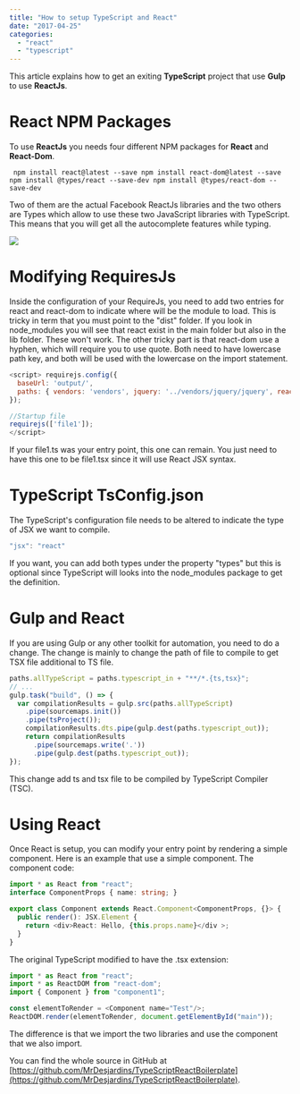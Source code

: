 ```yaml
---
title: "How to setup TypeScript and React"
date: "2017-04-25"
categories: 
  - "react"
  - "typescript"
---
```


This article explains how to get an exiting **TypeScript** project that use **Gulp** to use **ReactJs**.

# React NPM Packages

To use **ReactJs** you needs four different NPM packages for **React** and **React-Dom**. 

``` 
 npm install react@latest --save npm install react-dom@latest --save npm install @types/react --save-dev npm install @types/react-dom --save-dev 
```  

Two of them are the actual Facebook ReactJs libraries and the two others are Types which allow to use these two JavaScript libraries with TypeScript. This means that you will get all the autocomplete features while typing.

![](/images/blog/intellisenseReact.png)

# Modifying RequiresJs

Inside the configuration of your RequireJs, you need to add two entries for react and react-dom to indicate where will be the module to load. This is tricky in term that you must point to the "dist" folder. If you look in node_modules you will see that react exist in the main folder but also in the lib folder. These won't work. The other tricky part is that react-dom use a hyphen, which will require you to use quote. Both need to have lowercase path key, and both will be used with the lowercase on the import statement.

```javascript
<script> requirejs.config({ 
  baseUrl: 'output/', 
  paths: { vendors: 'vendors', jquery: '../vendors/jquery/jquery', react: "../vendors/react/dist/react", "react-dom": "../vendors/react-dom/dist/react-dom" } 
});

//Startup file 
requirejs(['file1']); 
</script> 
``` 


If your file1.ts was your entry point, this one can remain. You just need to have this one to be file1.tsx since it will use React JSX syntax.

# TypeScript TsConfig.json

The TypeScript's configuration file needs to be altered to indicate the type of JSX we want to compile. 

```typescript
"jsx": "react" 
``` 

If you want, you can add both types under the property "types" but this is optional since TypeScript will looks into the node_modules package to get the definition.

# Gulp and React

If you are using Gulp or any other toolkit for automation, you need to do a change. The change is mainly to change the path of file to compile to get TSX file additional to TS file. 

```javascript
paths.allTypeScript = paths.typescript_in + "**/*.{ts,tsx}"; 
// ... 
gulp.task("build", () => { 
  var compilationResults = gulp.src(paths.allTypeScript) 
    .pipe(sourcemaps.init()) 
    .pipe(tsProject());
    compilationResults.dts.pipe(gulp.dest(paths.typescript_out)); 
    return compilationResults 
      .pipe(sourcemaps.write('.')) 
      .pipe(gulp.dest(paths.typescript_out)); 
}); 
``` 
This change add ts and tsx file to be compiled by TypeScript Compiler (TSC).

# Using React

Once React is setup, you can modify your entry point by rendering a simple component. Here is an example that use a simple component. The component code:

```typescript
import * as React from "react"; 
interface ComponentProps { name: string; }

export class Component extends React.Component<ComponentProps, {}> { 
  public render(): JSX.Element { 
    return <div>React: Hello, {this.props.name}</div >; 
  } 
} 
``` 

The original TypeScript modified to have the .tsx extension:

```typescript
import * as React from "react"; 
import * as ReactDOM from "react-dom"; 
import { Component } from "component1";

const elementToRender = <Component name="Test"/>; 
ReactDOM.render(elementToRender, document.getElementById("main")); 
``` 

The difference is that we import the two libraries and use the component that we also import.

You can find the whole source in GitHub at [https://github.com/MrDesjardins/TypeScriptReactBoilerplate](https://github.com/MrDesjardins/TypeScriptReactBoilerplate).
